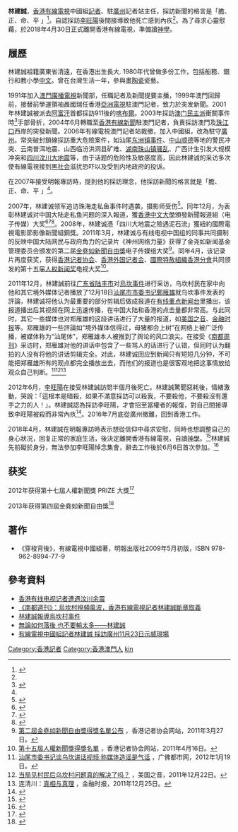 '''林建誠'''，[[香港有線電視|香港有線電視]]中國組[[記者|記者]]、駐[[廣州|廣州]]記者站主任，採訪新聞的格言是「膽、正、命、平 」<ref name=":0">{{Cite web |url=http://hk.news.yahoo.com/071215/12/2lej3.html |title=2007年12月16日明報--星期日生活 |access-date=2007年12月22日 |archive-date=2007年12月19日 |archive-url=https://web.archive.org/web/20071219225552/http://hk.news.yahoo.com/071215/12/2lej3.html |dead-url=no }}</ref>。自認採訪[[李旺陽事件|李旺陽]]後間接導致他死亡感到內疚<ref name="內疚訪問 林建誠﹕不滿可殺我" />。為了尋求心靈慰藉，於2018年4月30日正式離開香港有線電視，準備讀[[神學|神學]]。

==履歷==

林建誠祖籍廣東省清遠，在香港出生長大. 
1980年代曾做多份工作，包括船務、銀行和教小學[[中文|中文]]。曾在台灣生活一年，參與畫[[陶瓷|陶瓷]]瓷藝。

1991年加入[[澳門廣播電視股份有限公司|澳門廣播電視]]新聞部，任職記者及新聞提要主播，1999年澳門回歸前，接替前學運領袖聶國瑞任香港[[亞洲電視|亞洲電視]]駐澳門記者，致力於突发新聞。2001年林建誠被派去[[阿富汗|阿富汗]]首都採訪911後的[[喀布爾|喀布爾]]。2003年採訪[[澳門民主派|澳门民主派]]衝關事件時<ref>{{Cite web |url=http://www.peacehall.com/news/gb/china/2003/01/200301240101.shtml |title=澳门民运人士连同港澳记者遭大陆公安逮捕 |access-date=2007-12-01 |archive-date=2014-09-10 |archive-url=https://web.archive.org/web/20140910110904/http://peacehall.com/news/gb/china/2003/01/200301240101.shtml |dead-url=no }}</ref>手部骨折，2004年6月轉職至[[香港有線新聞|香港有線新聞]]駐澳門記者，負責採訪澳門及[[珠江口|珠江口]]西岸的突發新聞。2006年有線電視澳門記者站裁撤，加入中國組，改為駐守[[廣州|廣州]]。常突破封鎖線採訪重大危險案件，如汕尾[[东洲事件|东洲镇事件]]、[[中山市|中山]][[顺德|顺德]]等地的警民冲突、云南普洱地震、山西临汾洪洞县矿难、[[湖南珠山镇骚乱|湖南珠山镇骚乱]]、广西计生引发大规模冲突和[[四川汶川大地震|四川汶川大地震]]等，由于话题的危险性及敏感度高，因此林建诚的采访多次使有線電視接到[[黑社会|黑社会]]滋扰恐吓以及受到内地政府的投诉。

在2007年接受明報專訪時，提到他的採訪理念，他採訪新聞的格言就是「膽、正、命、平 」<ref name=":0" />。

2007年，林建诚领军追访珠海走私鱼事件时遇袭，摄影师受伤<ref>{{Cite web |url=http://hk.news.yahoo.com/070226/12/22cvm.html |title=有線記者珠海拍走私魚被毆 |access-date=2007-06-18 |archive-date=2007-03-02 |archive-url=https://web.archive.org/web/20070302073108/http://hk.news.yahoo.com/070226/12/22cvm.html |dead-url=no }}</ref>。同年12月，为表彰林建诚对中国大陆走私鱼问题的深入報道，獲[[香港中文大學|香港中文大學]]頒發新聞報道組（电子传媒）大奖<ref>{{Cite web |url=http://paper.wenweipo.com/2007/12/04/ED0712040003.htm |title=中大新聞獎得獎者(部分) |access-date=2007-12-22 |archive-date=2014-09-04 |archive-url=https://web.archive.org/web/20140904104015/http://paper.wenweipo.com/2007/12/04/ED0712040003.htm |dead-url=no }}</ref><ref>{{Cite web |url=http://wongleona.blogspot.com/2007/12/blog-post_3730.html |title=中文大学新闻报道电子传媒大奖 |access-date=2007-12-14 |archive-date=2016-03-05 |archive-url=https://web.archive.org/web/20160305003629/http://wongleona.blogspot.com/2007/12/blog-post_3730.html |dead-url=no }}</ref><ref>{{Cite web |url=http://www.studentreporter.mingpao.com/cfm/com_Script2.cfm?Script_ID=8091 |title=中大新聞獎表揚傑出新聞工作者 |access-date=2007-12-22 |archive-url=https://web.archive.org/web/20071212193403/http://studentreporter.mingpao.com/cfm/com_Script2.cfm?Script_ID=8091 |archive-date=2007-12-12 |dead-url=yes }}</ref>。2008年，林建诚憑「四川大地震之險遇泥石流」獲紐約國際電視電影節影像新聞組銅獎。2011年3月，林建诚与有线电视中国组的同事共同摄制的反映中国大陆网民与政府角力的记录片《神州网络力量》获得了金尧如新闻基金管理委员会颁发的第二届[[金堯如新聞自由獎|金堯如新聞自由獎]]电子传媒组大奖<ref>[http://www.hkja.org.hk/site/portal/Site.aspx?id=A1-920&lang=zh-TW 第二屆金堯如新聞自由獎得獎名單公布] {{Wayback|url=http://www.hkja.org.hk/site/portal/Site.aspx?id=A1-920&lang=zh-TW |date=20130406113805 }}，香港记者协会网站，2011年3月27日。</ref>。同年4月，该记录片再度获奖，获得[[香港记者协会|香港记者协会]]、[[香港外国记者会|香港外国记者会]]、[[國際特赦組織香港分會|國際特赦組織香港分會]]共同颁发的第十五届[[人权新闻奖|人权新闻奖]]电视大奖<ref>[http://www.hkja.org.hk/site/portal/Site.aspx?id=A1-921&lang=zh-TW 第十五屆人權新聞獎得獎名單] {{Wayback|url=http://www.hkja.org.hk/site/portal/Site.aspx?id=A1-921&lang=zh-TW |date=20130406122616 }}，香港记者协会网站，2011年4月16日。</ref>。

2011年12月，林建誠前往[[广东省|广东省]][[陆丰市|陆丰市]]对[[烏坎事件|烏坎事件]]进行采访，乌坎村民在家中向他和其它境外媒体记者播放了12月18日[[汕尾市|汕尾市]][[市委书记|市委书记]][[鄭雁雄|鄭雁雄]]就乌坎事件发表的評論，林建诚将他认为最重要的部分剪辑后做成报道在[[有线重点新闻台|有线重点新闻台]]里播出，该报道播出后其视频在网上迅速传播，在中国大陆和香港的点击量都非常高。与此同时，其它一些媒体也对郑雁雄的这段讲话进行了大量的报道，如[[美国之音|美国之音]]、[[金融时报_(英国)|金融时报]]等。郑雁雄的一些評論如“境外媒体信得过，母猪都会上树”在网络上被广泛传播，被媒体称为“汕尾体”，郑雁雄本人被推到了舆论的风口浪尖。在接受《[[南都周刊|南都周刊]]》采访时，郑雁雄对他的讲话中包含了一些骂人的话进行了认错，但同时认为翻拍的人没有将他的讲话剪辑完全。对此，林建诚回应到新闻只有短短几分钟，不可能把郑雁雄所有的观点都完全播放出去，而他们的报道也是很客观地把这事情放给观众自己判断。<ref>[http://www.citygf.com/news/News_001011/201201/t20120119_2880372.html 汕尾市委书记谈乌坎讲话视频:称媒体造谣是气话] {{Wayback|url=http://www.citygf.com/news/News_001011/201201/t20120119_2880372.html |date=20140714150741 }}，广佛都市网，2012年1月19日。</ref><ref>[http://www.voanews.com/chinese/news/20111222-China-Wukan-problems-136072303.html 当局见村民后乌坎村问题真的解决了吗？] {{Wayback|url=http://www.voanews.com/chinese/news/20111222-China-Wukan-problems-136072303.html |date=20120318074040 }}，美国之音，2011年12月22日。</ref><ref>连清川：[http://www.ftchinese.com/story/001042395/?print=y 真相与真理] {{Wayback|url=http://www.ftchinese.com/story/001042395/?print=y |date=20160304102047 }}，金融时报，2011年12月25日。</ref>

2012年6月，[[李旺陽|李旺陽]]在接受林建誠訪問半個月後死亡。林建誠驚聞惡耗後，情緒激動，哭說：「這根本是暗殺，如果不滿意採訪可以殺我，不要殺他，不要殺沒有還手之力的人！」。林建誠認為採訪李旺陽，才會招至當權者的報復，對自己間接導致李旺陽被殺而非常內疚<ref name="內疚訪問 林建誠﹕不滿可殺我">{{cite news |url=http://news.sina.com.hk/news/3/1/1/2684221/1.html |title=內疚訪問 林建誠﹕不滿可殺我 |work=《明報》 |date=2012-06-07 |accessdate=2012-06-08 |deadurl=yes |archiveurl=https://web.archive.org/web/20120610195333/http://news.sina.com.hk/news/3/1/1/2684221/1.html |archivedate=2012-06-10 }}</ref>。2016年7月底從廣州撤離，回到香港工作。

2018年4月，林建誠在明報專訪時表示想從信仰中尋求安慰，同時也想調整自己的身心狀况，回复正常的家庭生活，後決定離開香港有線電視，自讀[[神學|神學]]。<ref>{{cite news|title=什麼人訪問什麼人﹕良知告訴我……——有線林建誠暫別記者生涯|url=https://news.mingpao.com/pns/dailynews/web_tc/article/20180429/s00005/1524938976857|accessdate=2018-04-29|publisher=明報|date=2018-04-29|archive-date=2018-06-24|archive-url=https://web.archive.org/web/20180624175549/https://news.mingpao.com/pns/dailynews/web_tc/article/20180429/s00005/1524938976857|dead-url=no}}</ref>林建誠先前礙於身分，無法參加李旺陽悼念集會，辭去工作後於6月6日首次參加。<ref>{{Cite web|url=https://hk.news.appledaily.com/local/realtime/article/20180606/58286310|title=「被自殺」李旺陽沉冤待雪第6年 林建誠放下記者身份首次現身|accessdate=2018-06-06|work=Apple Daily 蘋果日報}}</ref>

==获奖==
2012年获得第十七屆人權新聞獎 PRIZE 大獎<ref>{{Cite web |url=http://fcchk.org/article/winner-list |title=The 17th Annual Human Rights Press Awards 2012 |access-date=2013-04-28 |archive-date=2014-09-04 |archive-url=https://web.archive.org/web/20140904144721/http://fcchk.org/article/winner-list |dead-url=no }}</ref>

2013年获得第四屆金堯如新聞自由獎<ref>{{Cite web |url=http://www.hkja.org.hk/site/portal/Site.aspx?id=A1-1065&lang=zh-TW |title=第四屆金堯如新聞自由獎得獎名單公布 |access-date=2013-04-28 |archive-url=https://web.archive.org/web/20140904103329/http://www.hkja.org.hk/site/portal/Site.aspx?id=A1-1065&lang=zh-TW |archive-date=2014-09-04 |dead-url=yes }}</ref>

==著作==
*《穿梭背後》，有線電視中國組著，明報出版社2009年5月初版，ISBN 978-962-8994-77-9

==參考資料==
<div class="references-small">
<references />
</div>
*[http://www.tudou.com/programs/view/WZwxTa_HN0U/isRenhe=1 香港有线电视记者遭遇汶川余震] {{Wayback|url=http://www.tudou.com/programs/view/WZwxTa_HN0U/isRenhe=1 |date=20160308095049 }}
*[https://web.archive.org/web/20140714150741/http://www.citygf.com/news/News_001011/201201/t20120119_2880372.html 《南都週刊》：烏坎村視頻風波，香港有線電視記者林建誠斷章取義]
*[https://web.archive.org/web/20160304115554/http://www.nanyang.com/node/407208?tid=490RT 林建誠報導烏坎村事件]
*[https://web.archive.org/web/20120610194744/http://eladies.sina.com.hk/news/217/4/1/177193/1.html 無論如何落後 也不要輸太多——林建誠]
*[http://www.flickr.com/photos/willylo/4128935440/ 有線電視中國組記者林建誠 採訪廣州11月23日示威現場]
{{DEFAULTSORT:LAM}}
[[Category:香港記者|Category:香港記者]]
[[Category:香港澳門人|Category:香港澳門人]]
[[Category:林姓|kin]]